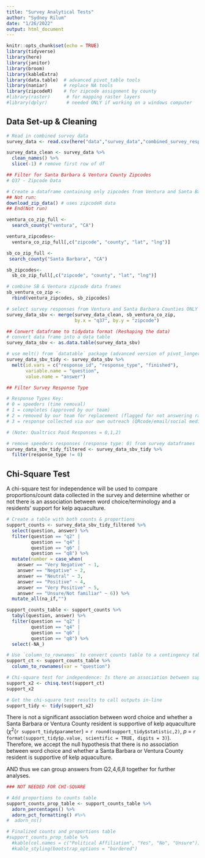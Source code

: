 ```yaml
---
title: "Survey Analytical Tests"
author: "Sydney Rilum"
date: "1/26/2022"
output: html_document
---
```


```r
knitr::opts_chunk$set(echo = TRUE)
library(tidyverse)
library(here)
library(janitor)
library(broom)
library(kableExtra)
library(data.table)  # advanced pivot_table tools
library(naniar)      # replace NA tools
library(zipcodeR)    # for zipcode assignment by county
#library(raster)      # for mapping raster layers
#library(dplyr)       # needed ONLY if working on a windows computer
```

## Data Set-up & Cleaning 

```r
# Read in combined survey data
survey_data <- read.csv(here("data","survey_data","combined_survey_responses.csv")) 

survey_data_clean <- survey_data %>%
  clean_names() %>% 
  slice(-1) # remove first row of df
```

```r
## Filter for Santa Barbara & Ventura County Zipcodes 
# Q37 - Zipcode Data

# Create a dataframe containing only zipcodes from Ventura and Santa Barbara Counties
## Not run:
download_zip_data() # uses zipcodeR data 
## End(Not run)

ventura_co_zip_full <-
  search_county("ventura", "CA") 

ventura_zipcodes<- 
  ventura_co_zip_full[,c("zipcode", "county", "lat", "lng")]

sb_co_zip_full <- 
 search_county("Santa Barbara", "CA")

sb_zipcodes<- 
  sb_co_zip_full[,c("zipcode", "county", "lat", "lng")]

# combine SB & Ventura zipcode data frames
sb_ventura_co_zip <- 
  rbind(ventura_zipcodes, sb_zipcodes)
```

```r
# select survey responses from Ventura and Santa Barbara Counties ONLY
survey_data_sbv <- merge(survey_data_clean, sb_ventura_co_zip, 
                         by.x = "q37", by.y = "zipcode")

## Convert dataframe to tidydata format (Reshaping the data)
# convert data frame into a data table
survey_data_sbv <- as.data.table(survey_data_sbv)

# use melt() from `datatable` package (advanced version of pivot_longer()) to reshape data from wide to long format
survey_data_sbv_tidy <- survey_data_sbv %>% 
  melt(id.vars = c("response_id", "response_type", "finished"), 
       variable.name = "question", 
       value.name = "answer")
```

```r
## Filter Survey Response Type

# Response Types Key:
# 0 = speeders (time removal)
# 1 = completes (approved by our team)
# 2 = removed by our team for replacement (flagged for not answering ranking questions, but otherwise fine)
# 3 = response collected via our own outreach (QRcode/email/social media)

# (Note: Qualtrics Paid Responses = 0,1,2)

# remove speeders responses (response type: 0) from survey dataframes
survey_data_sbv_tidy_filtered <- survey_data_sbv_tidy %>% 
  filter(response_type != 0)
```


## Chi-Square Test

A chi-square test for independence will be used to compare proportions/count data collected in the survey and determine whether or not there is an association between word choice/terminology and a residents’ support for kelp aquaculture.

```r
# Create a table with both counts & proportions
support_counts <- survey_data_sbv_tidy_filtered %>% 
  select(question, answer) %>% 
  filter(question == "q2" | 
         question == "q4" |
         question == "q6" |
         question == "q8") %>% 
  mutate(number = case_when( 
    answer == "Very Negative" ~ 1,
    answer == "Negative" ~ 2,
    answer == "Neutral" ~ 3,
    answer == "Positive" ~ 4,
    answer == "Very Positive" ~ 5,
    answer == "Unsure/Not familiar" ~ 6)) %>%
  mutate_all(na_if,"")

support_counts_table <- support_counts %>% 
  tabyl(question, answer) %>% 
  filter(question == "q2" | 
         question == "q4" |
         question == "q6" |
         question == "q8") %>% 
  select(-NA_)

```

```r
# Use `column_to_rownames` to convert counts table to a contingency table (makes `question` column entries into stored rownames)
support_ct <- support_counts_table %>% 
  column_to_rownames(var = "question")

# Chi-square test for independence: Is there an association between support for aquaculture and word choice?
support_x2 <- chisq.test(support_ct)
support_x2

# Get the chi-square test results to call outputs in-line
support_tidy <- tidy(support_x2)
```

There is not a significant association between word choice and whether a Santa Barbara or Ventura County resident is supportive of kelp aquaculture ($\chi$^2^(`r support_tidy$parameter`) = `r round(support_tidy$statistic,2)`, *p* = `r format(support_tidy$p.value, scientific = TRUE, digits = 3)`). Therefore, we accept the null hypothesis that there is no association between word choice and whether a Santa Barbara or Ventura County resident is supportive of kelp aquaculture. 

AND thus we can group answers from Q2,4,6,8 together for further analyses.

```r
### NOT NEEDED FOR CHI-SQUARE

# Add proportions to counts table
support_counts_prop_table <- support_counts_table %>% 
  adorn_percentages() %>% 
  adorn_pct_formatting() #%>% 
#  adorn_ns()

# Finalized counts and proportions table
#support_counts_prop_table %>% 
  #kable(col.names = c("Political Affiliation", "Yes", "No", "Unsure")) %>% 
  #kable_styling(bootstrap_options = "bordered")
```















